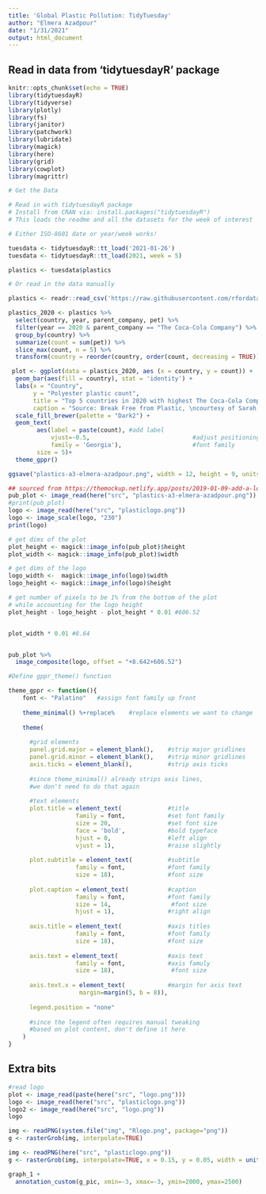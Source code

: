 ```yaml
---
title: 'Global Plastic Pollution: TidyTuesday'
author: "Elmera Azadpour"
date: "1/31/2021"
output: html_document
---
```


## Read in data from 'tidytuesdayR' package
```r
knitr::opts_chunk$set(echo = TRUE)
library(tidytuesdayR)
library(tidyverse)
library(plotly)
library(fs)
library(janitor)
library(patchwork)
library(lubridate)
library(magick)
library(here)
library(grid)
library(cowplot)
library(magrittr)
```

```r
# Get the Data

# Read in with tidytuesdayR package 
# Install from CRAN via: install.packages("tidytuesdayR")
# This loads the readme and all the datasets for the week of interest

# Either ISO-8601 date or year/week works!

tuesdata <- tidytuesdayR::tt_load('2021-01-26')
tuesdata <- tidytuesdayR::tt_load(2021, week = 5)

plastics <- tuesdata$plastics

# Or read in the data manually

plastics <- readr::read_csv('https://raw.githubusercontent.com/rfordatascience/tidytuesday/master/data/2021/2021-01-26/plastics.csv') %>% tolower()

```

```r
plastics_2020 <- plastics %>% 
  select(country, year, parent_company, pet) %>% 
  filter(year == 2020 & parent_company == "The Coca-Cola Company") %>% 
  group_by(country) %>% 
  summarize(count = sum(pet)) %>%
  slice_max(count, n = 5) %>% 
  transform(country = reorder(country, order(count, decreasing = TRUE)))
```

```r
 plot <- ggplot(data = plastics_2020, aes (x = country, y = count)) +
  geom_bar(aes(fill = country), stat = 'identity') + 
  labs(x = "Country", 
       y = "Polyester plastic count", 
       title = "Top 5 countries in 2020 with highest The Coca-Cola Company polyester \nplastic count",
       caption = "Source: Break Free from Plastic, \ncourtesy of Sarah Sauve \n #TidyTuesday ") +
  scale_fill_brewer(palette = "Dark2") +
  geom_text(
        aes(label = paste(count), #add label
            vjust=-0.5,                             #adjust positioning
            family = 'Georgia'),                    #font family
        size = 5)+
  theme_gppr() 

ggsave("plastics-a3-elmera-azadpour.png", width = 12, height = 9, units = "in", dpi = 72)

## sourced from https://themockup.netlify.app/posts/2019-01-09-add-a-logo-to-your-plot/
pub_plot <- image_read(here("src", "plastics-a3-elmera-azadpour.png"))
#print(pub_plot)
logo <- image_read(here("src", "plasticlogo.png"))
logo <- image_scale(logo, "230")
print(logo)

# get dims of the plot
plot_height <- magick::image_info(pub_plot)$height
plot_width <- magick::image_info(pub_plot)$width

# get dims of the logo
logo_width <-  magick::image_info(logo)$width
logo_height <- magick::image_info(logo)$height

# get number of pixels to be 1% from the bottom of the plot
# while accounting for the logo height
plot_height - logo_height - plot_height * 0.01 #606.52


plot_width * 0.01 #8.64


pub_plot %>% 
  image_composite(logo, offset = "+8.642+606.52")

```


```r
#Define gppr_theme() function

theme_gppr <- function(){ 
    font <- "Palatino"   #assign font family up front
    
    theme_minimal() %+replace%    #replace elements we want to change
    
    theme(
      
      #grid elements
      panel.grid.major = element_blank(),    #strip major gridlines
      panel.grid.minor = element_blank(),    #strip minor gridlines
      axis.ticks = element_blank(),          #strip axis ticks
      
      #since theme_minimal() already strips axis lines, 
      #we don't need to do that again
      
      #text elements
      plot.title = element_text(             #title
                   family = font,            #set font family
                   size = 20,                #set font size
                   face = 'bold',            #bold typeface
                   hjust = 0,                #left align
                   vjust = 1),               #raise slightly
      
      plot.subtitle = element_text(          #subtitle
                   family = font,            #font family
                   size = 18),               #font size
      
      plot.caption = element_text(           #caption
                   family = font,            #font family
                   size = 14,                 #font size
                   hjust = 1),               #right align
      
      axis.title = element_text(             #axis titles
                   family = font,            #font family
                   size = 18),               #font size
      
      axis.text = element_text(              #axis text
                   family = font,            #axis famuly
                   size = 18),                #font size
      
      axis.text.x = element_text(            #margin for axis text
                    margin=margin(5, b = 8)),
      
      legend.position = "none"
      
      #since the legend often requires manual tweaking 
      #based on plot content, don't define it here
    )
}
```









## Extra bits
```r
#read logo
plot <- image_read(paste(here("src", "logo.png")))
logo <- image_read(here("src", "plasticlogo.png"))
logo2 <- image_read(here("src", "logo.png"))
logo

img <- readPNG(system.file("img", "Rlogo.png", package="png"))
g <- rasterGrob(img, interpolate=TRUE)

img <- readPNG(here("src", "plasticlogo.png"))  
g <- rasterGrob(img, interpolate=TRUE, x = 0.15, y = 0.05, width = unit(2, 'inches'))

graph_1 + 
  annotation_custom(g_pic, xmin=-3, xmax=-3, ymin=2000, ymax=2500)
```

